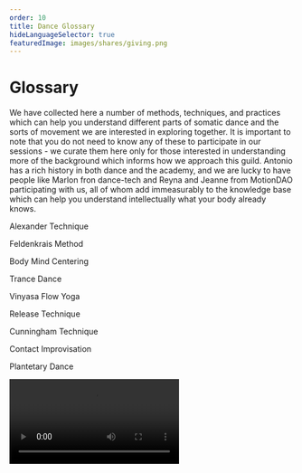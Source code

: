 ```yaml
---
order: 10
title: Dance Glossary
hideLanguageSelector: true
featuredImage: images/shares/giving.png
---
```


# Glossary

We have collected here a number of methods, techniques, and practices which can help you understand different parts of somatic dance and the sorts of movement we are interested in exploring together. It is important to note that you do not need to know any of these to participate in our sessions - we curate them here only for those interested in understanding more of the background which informs how we approach this guild. Antonio has a rich history in both dance and the academy, and we are lucky to have people like Marlon fron dance-tech and Reyna and Jeanne from MotionDAO participating with us, all of whom add immeasurably to the knowledge base which can help you understand intellectually what your body already knows.

<List>

<Link to="https://alexandertechnique.com/">

Alexander Technique

</Link>

<Link to="https://www.goodtherapy.org/learn-about-therapy/types/feldenkrais-method">

Feldenkrais Method

</Link>

<Link to="https://www.bodymindcentering.com/">

Body Mind Centering

</Link>

<Link to="http://trance-dance.net/what-is-trance-dance/">

Trance Dance

</Link>

<Link to="https://www.healthline.com/health/exercise-fitness/hatha-vs-vinyasa">

Vinyasa Flow Yoga

</Link>

<Link to="https://www.thewonderfulworldofdance.com/wesley-ensminger-about-release-technique-and-exploration-of-new-ways-a-body-can-move">

Release Technique

</Link>

<Link to="https://www.mercecunningham.org/the-work/cunningham-technique/">

Cunningham Technique

</Link>

<Link to="https://contactquarterly.com/contact-improvisation/about/">

Contact Improvisation

</Link>

<Link to="https://planetarydance.org/">

Plantetary Dance

</Link>

</List>

<Video src="https://www.youtube-nocookie.com/embed/QdkAlYXQJs0" />